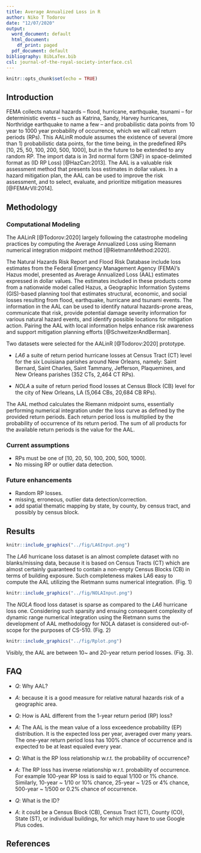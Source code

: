 ```yaml
---
title: Average Annualized Loss in R
author: Niko T Todorov
date: "12/07/2020"
output:
  word_document: default
  html_document:
    df_print: paged
  pdf_document: default
bibliography: BibLaTex.bib
csl: journal-of-the-royal-society-interface.csl
---
```


```r
knitr::opts_chunk$set(echo = TRUE)
```

## Introduction

FEMA collects natural hazards -- flood, hurricane, earthquake, tsunami -- for deterministic events -- such as Katrina, Sandy, Harvey hurricanes, Northridge earthquake to name a few -- and probabilistic data points from 10 year to 1000 year probability of occurrence, which we will call return periods (RPs). This AALinR module assumes the existence of  several (more than 1) probabilistic data points, for the time being, in the predefined RPs [10, 25, 50, 100, 200, 500, 1000], but in the future to be extended to any random RP. The import data is in 3rd normal form (3NF) in space-delimited format as (ID RP Loss) [@HazCan:2013]. The AAL is a valuable risk assessment method that presents loss estimates in dollar values. In a hazard mitigation plan, the AAL can be used to improve the risk assessment, and to select, evaluate, and prioritize mitigation measures [@FEMArVII:2014].



## Methodology

### Computational Modeling

The AALinR [@Todorov:2020] largely following the catastrophe modeling practices by computing the Average Annualized Loss using Riemann numerical integration midpoint method [@RietmannMethod:2020]. 

The Natural Hazards Risk Report and Flood Risk Database include loss estimates from the Federal Emergency Management Agency (FEMA)’s Hazus model, presented as Average Annualized Loss (AAL) estimates expressed in dollar values. The estimates included in these products come from a nationwide model called Hazus, a Geographic Information Systems (GIS)-based planning tool that estimates structural, economic, and social losses resulting from flood, earthquake, hurricane and tsunami events. The information in the AAL can be used to identify natural hazards-prone areas, communicate that risk, provide potential damage severity information for various natural hazard events, and identify possible locations for mitigation action. Pairing the AAL with local information helps enhance risk awareness and support mitigation planning efforts [@SchweitzerAndBerman]. 

Two datasets were selected for the AALinR [@Todorov:2020] prototype. 

- *LA6* a suite of return period hurricane losses at Census Tract (CT) level for the six Louisiana parishes around New Orleans, namely: Saint Bernard, Saint Charles, Saint Tammany, Jefferson, Plaquemines, and New Orleans parishes (352 CTs, 2,464 CT RPs).

- *NOLA* a suite of return period flood losses at Census Block (CB) level for the city of New Orleans, LA (5,064 CBs, 20,684 CB RPs).

The AAL method calculates the Riemann midpoint sums, essentially performing numerical integration under the loss curve as defined by the provided return periods. Each return period loss is multiplied by the probability of occurrence of its return period. The sum of all products for the available return periods is the value for the AAL.

### Current assumptions

- RPs must be one of [10, 20, 50, 100, 200, 500, 1000].
- No missing RP or outlier data detection.

### Future enhancements

- Random RP losses.
- missing, erroneous, outlier data detection/correction.
- add spatial thematic mapping by state, by county, by census tract, and possibly by census block.

## Results

```r
knitr::include_graphics("../fig/LA6Input.png")
```



The *LA6* hurricane loss dataset is an almost complete dataset with no blanks/missing data, because it is based on Census Tracts (CT) which are almost certainly guaranteed to contain a non-enpty Census Blocks (CB) in terms of building exposure. Such completeness makes LA6 easy to compute the AAL utilizing the Rietmann sums numerical integration.  (Fig. \ref{fig:la6-wide-fig}1)

```r
knitr::include_graphics("../fig/NOLAInput.png")
```


The *NOLA* flood loss dataset is sparse as compared to the *LA6* hurricane loss one. Considering such sparsity and ensuing consequent complexity of dynamic range numerical integration using the Rietmann sums the development of AAL methodology for NOLA dataset is considered out-of-scope for the purposes of CS-510. (Fig. \ref{fig:nola-wide-fig}2)



```r
knitr::include_graphics("../fig/Rplot.png")
```

Visibly, the AAL are between 10~ and 20-year return period losses. (Fig. \ref{fig:all-rp-fig}3). 

## FAQ 

- *Q*: Why AAL? 
- *A*: because it is a good measure for relative natural hazards risk of a geographic area.

- *Q*: How is AAL different from the 1-year return period (RP) loss?
- *A*: The AAL is the mean value of a loss exceedence probability (EP) distribution. It is the expected loss per year, averaged over many years. The one-year return period loss has 100% chance of occurrence and is expected to be at least equaled every year.

- *Q*: What is the RP loss relationship w.r.t. the probability of occurrence?
- *A*: The RP loss has inverse relationship w.r.t. probability of occurrence. For example 100-year RP loss is said to equal 1/100 or 1% chance. Similarly, 10-year ~ 1/10 or 10% chance, 25-year ~ 1/25 or 4% chance, 500-year ~ 1/500 or 0.2% chance of occurrence.

- *Q*: What is the ID? 
- *A*: it could be a Census Block (CB), Census Tract (CT), County (CO), State (ST), or individual buildings, for which may have to use Google Plus codes.


## References 

